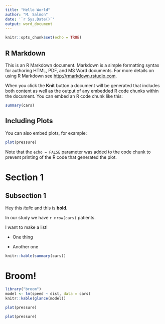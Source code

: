 ```yaml
---
title: "Hello World"
author: "M. Salmon"
date: '`r Sys.Date()`'
output: word_document
---
```


```r
knitr::opts_chunk$set(echo = TRUE)
```

## R Markdown

This is an R Markdown document. Markdown is a simple formatting syntax for authoring HTML, PDF, and MS Word documents. For more details on using R Markdown see <http://rmarkdown.rstudio.com>.

When you click the **Knit** button a document will be generated that includes both content as well as the output of any embedded R code chunks within the document. You can embed an R code chunk like this:

```r
summary(cars)
```

## Including Plots

You can also embed plots, for example:

```r
plot(pressure)
```

Note that the `echo = FALSE` parameter was added to the code chunk to prevent printing of the R code that generated the plot.


# Section 1

## Subsection 1

Hey this _italic_ and this is **bold**.

In our study we have `r nrow(cars)` patients.

I want to make a list!

* One thing

* Another one

```r
knitr::kable(summary(cars))
```

# Broom!

```r
library("broom")
model <- lm(speed ~ dist, data = cars)
knitr::kable(glance(model))
```


```r
plot(pressure)
```

```r
plot(pressure)
```